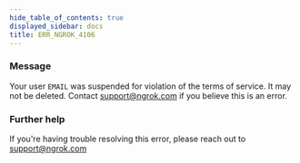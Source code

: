 ```yaml
---
hide_table_of_contents: true
displayed_sidebar: docs
title: ERR_NGROK_4106
---
```


### Message

Your user `EMAIL` was suspended for violation of the terms of service. It may not be deleted. Contact support@ngrok.com if you believe this is an error.

<ErrorDetails />

### Further help

If you're having trouble resolving this error, please reach out to [support@ngrok.com](mailto:support@ngrok.com?subject=Help%20with%20ERR_NGROK_4106)
